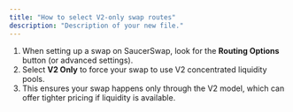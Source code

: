 ```yaml
---
title: "How to select V2-only swap routes"
description: "Description of your new file."
---
```


1. When setting up a swap on SaucerSwap, look for the **Routing Options** button (or advanced settings).
2. Select **V2 Only** to force your swap to use V2 concentrated liquidity pools.
3. This ensures your swap happens only through the V2 model, which can offer tighter pricing if liquidity is available.